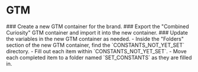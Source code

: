 
# GTM

<Steps>
### Create a new GTM container for the brand.
### Export the "Combined Curiosity" GTM container and import it into the new container.
### Update the variables in the new GTM container as needed.
- Inside the "Folders" section of the new GTM container, find the `CONSTANTS_NOT_YET_SET` directory.
- Fill out each item within `CONSTANTS_NOT_YET_SET`.
- Move each completed item to a folder named `SET_CONSTANTS` as they are filled in.
</Steps>